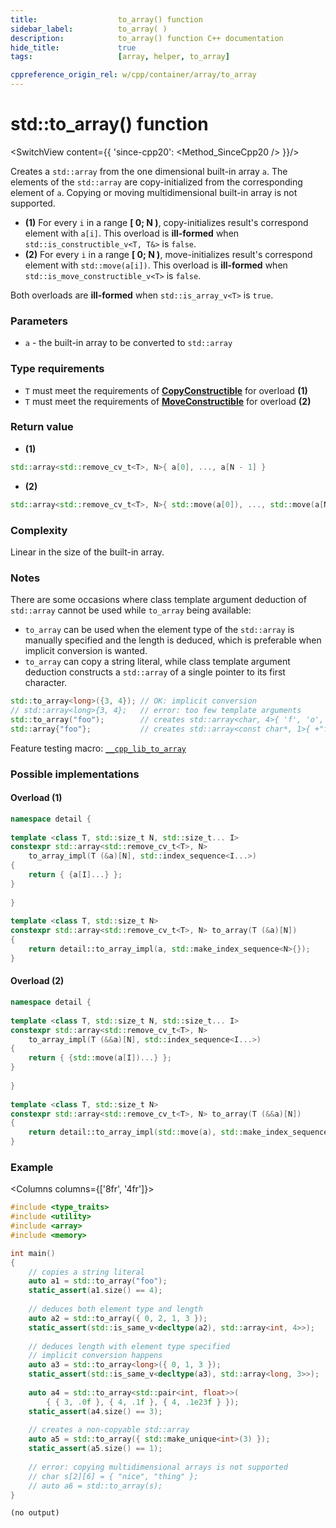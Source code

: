```yaml
---
title:					to_array() function
sidebar_label:			to_array( )
description:			to_array() function C++ documentation
hide_title:				true
tags:					[array, helper, to_array]

cppreference_origin_rel: w/cpp/container/array/to_array
---
```




<!----------------- Codes ---------------------->

<!-- to_array() -->

# std::to_array() function

<SwitchView content={{
	'since-cpp20': <Method_SinceCpp20 />
}}/>

Creates a `std::array` from the one dimensional built-in array `a`.
The elements of the `std::array` are copy-initialized from the corresponding element of `a`.
Copying or moving multidimensional built-in array is not supported.

 - **(1)** For every `i` in a range **[ 0; N )**, copy-initializes result's correspond element with `a[i]`. This overload is **ill-formed** when `std::is_constructible_v<T, T&>` is `false`.
 - **(2)** For every `i` in a range **[ 0; N )**, move-initializes result's correspond element with `std::move(a[i])`. This overload is **ill-formed** when `std::is_move_constructible_v<T>` is `false`.

Both overloads are **ill-formed** when `std::is_array_v<T>` is `true`.

### Parameters

 - `a` - the built-in array to be converted to `std::array`

### Type requirements
 - `T` must meet the requirements of [**CopyConstructible**](/docs/std/named_req/CopyConstructible) for overload **(1)**
 - `T` must meet the requirements of [**MoveConstructible**](/docs/std/named_req/CopyConstructible) for overload **(2)**

 
### Return value

  - **(1)** 
  ```cpp
  std::array<std::remove_cv_t<T>, N>{ a[0], ..., a[N - 1] }
  ```
  - **(2)** 
  ```cpp
  std::array<std::remove_cv_t<T>, N>{ std::move(a[0]), ..., std::move(a[N - 1]) }
  ```

### Complexity

Linear in the size of the built-in array.

### Notes

There are some occasions where <Tooltip title={Term_CTAD}>class template argument deduction</Tooltip> of `std::array` cannot be used while `to_array` being available:

 - `to_array` can be used when the element type of the `std::array` is manually specified and the length is deduced, which is preferable when implicit conversion is wanted.
 - `to_array` can copy a string literal, while class template argument deduction constructs a `std::array` of a single pointer to its first character.
 
```cpp
std::to_array<long>({3, 4}); // OK: implicit conversion
// std::array<long>{3, 4};   // error: too few template arguments
std::to_array("foo");        // creates std::array<char, 4>{ 'f', 'o', 'o', '\0' }
std::array{"foo"};           // creates std::array<const char*, 1>{ +"foo" }
```
Feature testing macro: [`__cpp_lib_to_array`](/docs/std/utility/__cpp_lib_to_array)

### Possible implementations

#### Overload (1)
```cpp
namespace detail {
 
template <class T, std::size_t N, std::size_t... I>
constexpr std::array<std::remove_cv_t<T>, N>
	to_array_impl(T (&a)[N], std::index_sequence<I...>)
{
	return { {a[I]...} };
}
 
}
 
template <class T, std::size_t N>
constexpr std::array<std::remove_cv_t<T>, N> to_array(T (&a)[N])
{
	return detail::to_array_impl(a, std::make_index_sequence<N>{});
}
```

#### Overload (2)

```cpp
namespace detail {
 
template <class T, std::size_t N, std::size_t... I>
constexpr std::array<std::remove_cv_t<T>, N>
	to_array_impl(T (&&a)[N], std::index_sequence<I...>)
{
	return { {std::move(a[I])...} };
}
 
}
 
template <class T, std::size_t N>
constexpr std::array<std::remove_cv_t<T>, N> to_array(T (&&a)[N])
{
	return detail::to_array_impl(std::move(a), std::make_index_sequence<N>{});
}
```

### Example

<Columns columns={['8fr', '4fr']}>
<div>

```cpp showLineNumbers
#include <type_traits>
#include <utility>
#include <array>
#include <memory>

int main()
{
	// copies a string literal
	auto a1 = std::to_array("foo");
	static_assert(a1.size() == 4);
 
	// deduces both element type and length
	auto a2 = std::to_array({ 0, 2, 1, 3 });
	static_assert(std::is_same_v<decltype(a2), std::array<int, 4>>);
 
	// deduces length with element type specified
	// implicit conversion happens
	auto a3 = std::to_array<long>({ 0, 1, 3 });
	static_assert(std::is_same_v<decltype(a3), std::array<long, 3>>);
 
	auto a4 = std::to_array<std::pair<int, float>>(
		{ { 3, .0f }, { 4, .1f }, { 4, .1e23f } });
	static_assert(a4.size() == 3);
 
	// creates a non-copyable std::array
	auto a5 = std::to_array({ std::make_unique<int>(3) });
	static_assert(a5.size() == 1);
 
	// error: copying multidimensional arrays is not supported
	// char s[2][6] = { "nice", "thing" };
	// auto a6 = std::to_array(s);
}
```

</div>
<div>

```plaintext title="Possible output"
(no output)
```

</div>
</Columns>